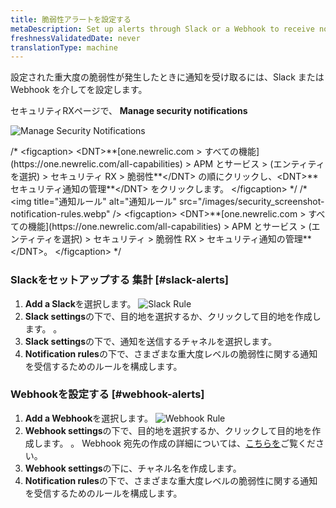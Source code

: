 ```yaml
---
title: 脆弱性アラートを設定する
metaDescription: Set up alerts through Slack or a Webhook to receive notifications when vulnerabilities of a set severity appear.
freshnessValidatedDate: never
translationType: machine
---
```


設定された重大度の脆弱性が発生したときに通知を受け取るには、Slack または Webhook を介して<InlinePopover type="alerts" />を設定します。

セキュリティRXページで、 <DNT>**Manage security notifications**</DNT>

<img title="Manage Security Notifications" alt="Manage Security Notifications" src="/images/security_screenshot-manage-notifications.webp" />

/\* &lt;figcaption&gt; &lt;DNT&gt;\*\*\[one.newrelic.com &gt; すべての機能]\(https\://one.newrelic.com/all-capabilities) &gt; APM とサービス &gt; (エンティティを選択) &gt; セキュリティ RX &gt; 脆弱性\*\*&lt;/DNT&gt; の順にクリックし、&lt;DNT&gt;\*\*セキュリティ通知の管理\*\*&lt;/DNT&gt; をクリックします。 &lt;/figcaption&gt; \*/ /\* &lt;img title=&quot;通知ルール&quot; alt=&quot;通知ルール&quot; src=&quot;/images/security\_screenshot-notification-rules.webp&quot; /&gt; &lt;figcaption&gt; &lt;DNT&gt;\*\*\[one.newrelic.com &gt; すべての機能]\(https\://one.newrelic.com/all-capabilities) &gt; APM とサービス &gt; (エンティティを選択) &gt; セキュリティ &gt; 脆弱性 RX &gt; セキュリティ通知の管理\*\*&lt;/DNT&gt;。 &lt;/figcaption&gt; \*/

### Slackをセットアップする 集計 [#slack-alerts]

1. <DNT>**Add a Slack**</DNT>を選択します。
   <img title="Slack Rule" alt="Slack Rule" src="/images/security_screenshot-slack-rule.webp" />
2. <DNT>**Slack settings**</DNT>の下で、目的地を選択するか、クリックして目的地を作成します。 <Icon name="fe-plus-circle" />。
3. <DNT>**Slack settings**</DNT>の下で、通知を送信するチャネルを選択します。
4. <DNT>**Notification rules**</DNT>の下で、さまざまな重大度レベルの脆弱性に関する通知を受信するためのルールを構成します。

### Webhookを設定する [#webhook-alerts]

1. <DNT>**Add a Webhook**</DNT>を選択します。
   <img title="Webhook Rule" alt="Webhook Rule" src="/images/security_screenshot-webhook-rule.webp" />
2. <DNT>**Webhook settings**</DNT>の下で、目的地を選択するか、クリックして目的地を作成します。 <Icon name="fe-plus-circle" />。 Webhook 宛先の作成の詳細については、[こちらを](/docs/alerts-applied-intelligence/notifications/notification-integrations/#webhook)ご覧ください。
3. <DNT>**Webhook settings**</DNT>の下に、チャネル名を作成します。
4. <DNT>**Notification rules**</DNT>の下で、さまざまな重大度レベルの脆弱性に関する通知を受信するためのルールを構成します。